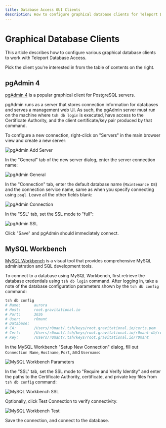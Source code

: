 ```yaml
---
title: Database Access GUI Clients
description: How to configure graphical database clients for Teleport Database Access.
---
```


# Graphical Database Clients

This article describes how to configure various graphical database clients to work with Teleport Database Access.

Pick the client you're interested in from the table of contents on the right.

## pgAdmin 4

[pgAdmin 4](https://www.pgadmin.org/) is a popular graphical client for PostgreSQL servers.

pgAdmin runs as a server that stores connection information for databases and serves a management web UI. As such, the pgAdmin server must run on the machine where `tsh db login` is executed, have access to the Certificate Authority, and the client certificate/key pair produced by that command.

To configure a new connection, right-click on "Servers" in the main browser view and create a new server:

![pgAdmin Add Server](../../../img/database-access/pgadmin-add-server@2x.png)

In the "General" tab of the new server dialog, enter the server connection name:

![pgAdmin General](../../../img/database-access/pgadmin-general@2x.png)

In the "Connection" tab, enter the default database name (`Maintenance DB`) and the connection service name, same as when you specify connecting using `psql`. Leave all the other fields blank:

![pgAdmin Connection](../../../img/database-access/pgadmin-connection@2x.png)

In the "SSL" tab, set the SSL mode to "full":

![pgAdmin SSL](../../../img/database-access/pgadmin-ssl@2x.png)

Click "Save" and pgAdmin should immediately connect.

## MySQL Workbench

[MySQL Workbench](https://www.mysql.com/products/workbench/) is a visual tool that provides comprehensive MySQL administration and SQL development tools.

To connect to a database using MySQL Workbench, first retrieve the database credentials using `tsh db login` command. After logging in, take a note of the database configuration parameters shown by the `tsh db config` command:

```bash
tsh db config
# Name:      aurora
# Host:      root.gravitational.io
# Port:      3036
# User:      r0mant
# Database:
# CA:        /Users/r0mant/.tsh/keys/root.gravitational.io/certs.pem
# Cert:      /Users/r0mant/.tsh/keys/root.gravitational.io/r0mant-db/root/aurora-x509.pem
# Key:       /Users/r0mant/.tsh/keys/root.gravitational.io/r0mant
```

In the MySQL Workbench "Setup New Connection" dialog, fill out `Connection Name`, `Hostname`, `Port`, and `Username`:

![MySQL Workbench Parameters](../../../img/database-access/workbench-parameters@2x.png)

In the "SSL" tab, set the SSL mode to "Require and Verify Identity" and enter the paths to the Certificate Authority, certificate, and private key files from `tsh db config` command:

![MySQL Workbench SSL](../../../img/database-access/workbench-ssl@2x.png)

Optionally, click Test Connection to verify connectivity:

![MySQL Workbench Test](../../../img/database-access/workbench-test@2x.png)

Save the connection, and connect to the database.
